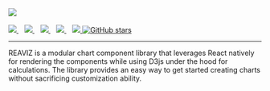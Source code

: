 
<Meta title="Docs/Intro" />

<div style={{ margin: '0 auto', maxWidth: '600px', color: 'white', textAlign: 'center' }}>
  <img
    style={{ width: '75%', margin: '0 auto 2em auto' }}
    src="https://github.com/reaviz/reaviz/raw/master/docs/assets/logo-white.png"
  />
  <br />
  <br />
  <a href="https://github.com/reaviz/reaviz/workflows/build/">
    <img src="https://github.com/reaviz/reaviz/workflows/build/badge.svg?branch=master" />
  </a>
  &nbsp;&nbsp;
  <a href="https://npm.im/reaviz">
    <img src="https://img.shields.io/npm/v/reaviz.svg" />
  </a>&nbsp;&nbsp;
  <a href="https://npm.im/reaviz">
    <img src="https://badgen.net/npm/dw/reaviz" />
  </a>&nbsp;&nbsp;
  <a href="https://github.com/reaviz/reaviz/blob/master/LICENSE">
    <img src="https://badgen.now.sh/badge/license/apache2" />
  </a>&nbsp;&nbsp;
  <a href="https://bundlephobia.com/result?p=reaviz">
    <img src="https://badgen.net/bundlephobia/minzip/reaviz" />
  </a>
  <a href="https://github.com/reaviz/reaviz">
    <img alt="GitHub stars" src="https://img.shields.io/github/stars/reaviz/reaviz?style=social" />
  </a>

  ---

  REAVIZ is a modular chart component library that leverages React natively for rendering the components while
  using D3js under the hood for calculations. The library provides an easy way to get started creating
  charts without sacrificing customization ability.
</div>
